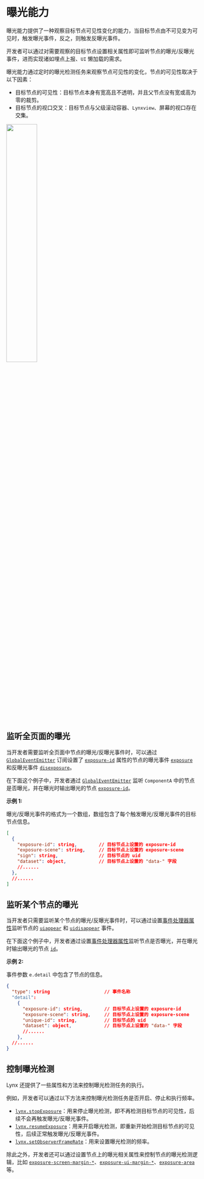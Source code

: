 
# 曝光能力

曝光能力提供了一种观察目标节点可见性变化的能力，当目标节点由不可见变为可见时，触发曝光事件，反之，则触发反曝光事件。

开发者可以通过对需要观察的目标节点设置相关属性即可监听节点的曝光/反曝光事件，进而实现诸如埋点上报、`UI` 懒加载的需求。

曝光能力通过定时的曝光检测任务来观察节点可见性的变化，节点的可见性取决于以下因素：

- 目标节点的可见性：目标节点本身有宽高且不透明，并且父节点没有宽或高为零的裁剪。
- 目标节点的视口交叉：目标节点与父级滚动容器、`Lynxview`、屏幕的视口存在交集。

<img
  src="https://lf-lynx.tiktok-cdns.com/obj/lynx-artifacts-oss-sg/lynx-website/assets/doc/exposure-ability.png"
  width="40%"
  height="40%"
/>

## 监听全页面的曝光

当开发者需要监听全页面中节点的曝光/反曝光事件时，可以通过 [`GlobalEventEmitter`](../event-handling/event-propagation.mdx#globaleventemitter) 订阅设置了 [`exposure-id`](../../../api/elements/built-in/view.mdx#exposure-id) 属性的节点的曝光事件 [`exposure`](../../../api/lynx-api/event/global-event.mdx#exposure) 和反曝光事件 [`disexposure`](../../../api/lynx-api/event/global-event.mdx#disexposure)。

在下面这个例子中，开发者通过 [`GlobalEventEmitter`](../event-handling/event-propagation.mdx#globaleventemitter) 监听 `ComponentA` 中的节点是否曝光，并在曝光时输出曝光的节点 [`exposure-id`](../../../api/elements/built-in/view.mdx#exposure-id)。

**示例 1:**

<Go
  example="event"
  defaultFile="src/visibility_expose_global/index.tsx"
  defaultEntryFile="dist/visibility_expose_global.lynx.bundle"
  img="https://lf-lynx.tiktok-cdns.com/obj/lynx-artifacts-oss-sg/lynx-website/assets/doc/event/visibility_expose_global.gif"
  highlight="{8-12,14-21,56}"
  entry="src/visibility_expose_global"
/>

曝光/反曝光事件的格式为一个数组，数组包含了每个触发曝光/反曝光事件的目标节点信息。

```json
[
  {
    "exposure-id": string,        // 目标节点上设置的 exposure-id
    "exposure-scene": string,     // 目标节点上设置的 exposure-scene
    "sign": string,               // 目标节点的 uid
    "dataset": object,            // 目标节点上设置的 "data-" 字段
    //......
  },
  //......
]
```

## 监听某个节点的曝光

当开发者只需要监听某个节点的曝光/反曝光事件时，可以通过设置[事件处理器属性](../event-handling/event-propagation.mdx#事件处理器属性)监听节点的 [`uiappear`](../../../api/elements/built-in/view.mdx#binduiappear) 和 [`uidisappear`](../../../api/elements/built-in/view.mdx#binduidisappear) 事件。

在下面这个例子中，开发者通过设置[事件处理器属性](../event-handling/event-propagation.mdx#事件处理器属性)监听节点是否曝光，并在曝光时输出曝光的节点 [`id`](../../../api/elements/built-in/view.mdx#id)。

**示例 2:**

<Go
  example="event"
  defaultFile="src/visibility_expose_custom/index.tsx"
  defaultEntryFile="dist/visibility_expose_custom.lynx.bundle"
  img="https://lf-lynx.tiktok-cdns.com/obj/lynx-artifacts-oss-sg/lynx-website/assets/doc/event/visibility_expose_custom.gif"
  highlight="{7-9,11-16,57-59}"
  entry="src/visibility_expose_custom"
/>

事件参数 `e.detail` 中包含了节点的信息。

```json
{
  "type": string                    // 事件名称
  "detail":
    {
      "exposure-id": string,        // 目标节点上设置的 exposure-id
      "exposure-scene": string,     // 目标节点上设置的 exposure-scene
      "unique-id": string,          // 目标节点的 uid
      "dataset": object,            // 目标节点上设置的 "data-" 字段
      //......
    },
  //......
}
```

## 控制曝光检测

Lynx 还提供了一些属性和方法来控制曝光检测任务的执行。

例如，开发者可以通过以下方法来控制曝光检测任务是否开启、停止和执行频率。

- [`lynx.stopExposure`](../../../api/lynx-api/lynx/lynx-stop-exposure)：用来停止曝光检测，即不再检测目标节点的可见性，后续不会再触发曝光/反曝光事件。
- [`lynx.resumeExposure`](../../../api/lynx-api/lynx/lynx-resume-exposure)：用来开启曝光检测，即重新开始检测目标节点的可见性，后续正常触发曝光/反曝光事件。
- [`lynx.setObserverFrameRate`](../../../api/lynx-api/lynx/lynx-set-observer-frame-rate)：用来设置曝光检测的频率。

除此之外，开发者还可以通过设置节点上的曝光相关属性来控制节点的曝光检测逻辑，比如 [`exposure-screen-margin-*`](../../../api/elements/built-in/view.mdx#exposure-screen-margin-)、[`exposure-ui-margin-*`](../../../api/elements/built-in/view.mdx#exposure-ui-margin-)、[`exposure-area`](../../../api/elements/built-in/view.mdx#exposure-area) 等。
